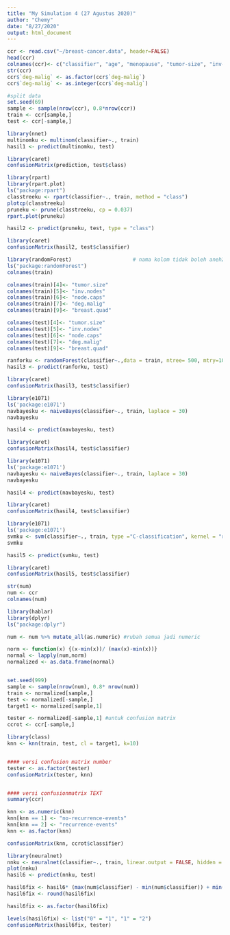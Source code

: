 ---
title: "My Simulation 4 (27 Agustus 2020)"
author: "Chemy"
date: "8/27/2020"
output: html_document
---

```{r setup, include=FALSE}

ccr <- read.csv("~/breast-cancer.data", header=FALSE)
head(ccr)
colnames(ccr)<- c("classifier", "age", "menopause", "tumor-size", "inv-nodes", "node-caps", "deg-malig", "breast", "breast-quad", "irradiat")
str(ccr)
ccr$`deg-malig` <- as.factor(ccr$`deg-malig`)
ccr$`deg-malig` <- as.integer(ccr$`deg-malig`)

#split data
set.seed(69)
sample <- sample(nrow(ccr), 0.8*nrow(ccr))
train <- ccr[sample,]
test <- ccr[-sample,]

```

```{r}
library(nnet)
multinomku <- multinom(classifier~., train)
hasil1 <- predict(multinomku, test)

library(caret)
confusionMatrix(prediction, test$class)
```

```{r}
library(rpart)
library(rpart.plot)
ls("package:rpart")
classtreeku <- rpart(classifier~., train, method = "class")
plotcp(classtreeku)
pruneku <- prune(classtreeku, cp = 0.037)
rpart.plot(pruneku)

hasil2 <- predict(pruneku, test, type = "class")

library(caret)
confusionMatrix(hasil2, test$classifier)

```

```{r}
library(randomForest)                    # nama kolom tidak boleh aneh2, pakai titik saja
ls("package:randomForest")
colnames(train)

colnames(train)[4]<- "tumor.size"
colnames(train)[5]<- "inv.nodes"
colnames(train)[6]<- "node.caps"
colnames(train)[7]<- "deg.malig"
colnames(train)[9]<- "breast.quad"

colnames(test)[4]<- "tumor.size"
colnames(test)[5]<- "inv.nodes"
colnames(test)[6]<- "node.caps"
colnames(test)[7]<- "deg.malig"
colnames(test)[9]<- "breast.quad"

ranforku <- randomForest(classifier~.,data = train, ntree= 500, mtry=10, proximity = TRUE)
hasil3 <- predict(ranforku, test)

library(caret)
confusionMatrix(hasil3, test$classifier)

```


```{r}
library(e1071)
ls('package:e1071')
navbayesku <- naiveBayes(classifier~., train, laplace = 30)
navbayesku

hasil4 <- predict(navbayesku, test)

library(caret)
confusionMatrix(hasil4, test$classifier)

```

```{r}
library(e1071)
ls('package:e1071')
navbayesku <- naiveBayes(classifier~., train, laplace = 30)
navbayesku

hasil4 <- predict(navbayesku, test)

library(caret)
confusionMatrix(hasil4, test$classifier)

```

```{r}
library(e1071)
ls('package:e1071')
svmku <- svm(classifier~., train, type ="C-classification", kernel = "radial")
svmku

hasil5 <- predict(svmku, test)

library(caret)
confusionMatrix(hasil5, test$classifier)

```

```{r}
str(num)
num <- ccr
colnames(num)

library(hablar)
library(dplyr)
ls("package:dplyr")

num <- num %>% mutate_all(as.numeric) #rubah semua jadi numeric

norm <- function(x) {(x-min(x))/ (max(x)-min(x))}
normal <- lapply(num,norm)
normalized <- as.data.frame(normal)


set.seed(999)
sample <- sample(nrow(num), 0.8* nrow(num))
train <- normalized[sample,]
test <- normalized[-sample,]
target1 <- normalized[sample,1] 

tester <- normalized[-sample,1] #untuk confusion matrix
ccrot <- ccr[-sample,]

library(class)
knn <- knn(train, test, cl = target1, k=10)


#### versi confusion matrix number
tester <- as.factor(tester)
confusionMatrix(tester, knn)


#### versi confusionmatrix TEXT
summary(ccr)

knn <- as.numeric(knn)
knn[knn == 1] <- "no-recurrence-events"
knn[knn == 2] <- "recurrence-events"
knn <- as.factor(knn)

confusionMatrix(knn, ccrot$classifier)

```

```{r}
library(neuralnet)
nnku <- neuralnet(classifier~., train, linear.output = FALSE, hidden = c(5,2), rep = 10 )
plot(nnku)
hasil6 <- predict(nnku, test)

hasil6fix <- hasil6* (max(num$classifier) - min(num$classifier)) + min(num$classifier)
hasil6fix <- round(hasil6fix)

hasil6fix <- as.factor(hasil6fix)

levels(hasil6fix) <- list("0" = "1", "1" = "2")
confusionMatrix(hasil6fix, tester)

```

